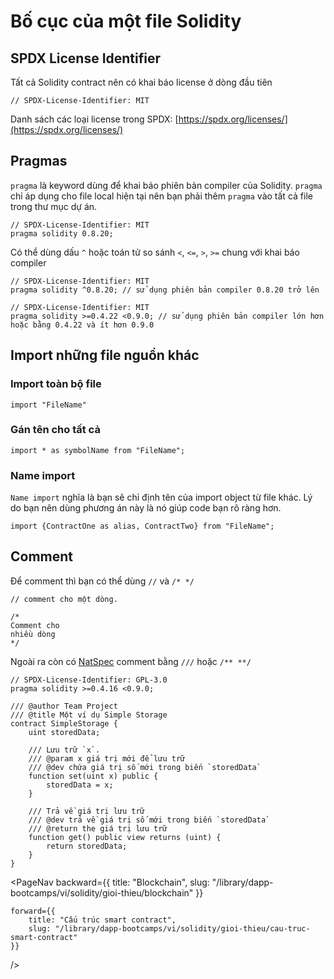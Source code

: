 
# Bố cục của một file Solidity

## SPDX License Identifier
Tất cả Solidity contract nên có khai báo license ở dòng đầu tiên

```solidity
// SPDX-License-Identifier: MIT
```
Danh sách các loại license trong SPDX: [https://spdx.org/licenses/](https://spdx.org/licenses/)

## Pragmas
`pragma` là keyword dùng để khai báo phiên bản compiler của Solidity. `pragma` chỉ áp dụng cho file local hiện tại nên bạn phải thêm `pragma` vào tất cả file trong thư mục dự án.

```solidity
// SPDX-License-Identifier: MIT
pragma solidity 0.8.20;
```

Có thể dùng dấu `^` hoặc toán tử so sánh `<`, `<=`, `>`, `>=` chung với khai báo compiler

```solidity
// SPDX-License-Identifier: MIT
pragma solidity ^0.8.20; // sử dụng phiên bản compiler 0.8.20 trở lên
```

```solidity
// SPDX-License-Identifier: MIT
pragma solidity >=0.4.22 <0.9.0; // sử dụng phiên bản compiler lớn hơn hoặc bằng 0.4.22 và ít hơn 0.9.0
```

## Import những file nguồn khác

### Import toàn bộ file

```solidity
import "FileName"
```
### Gán tên cho tất cả
```solidity
import * as symbolName from "FileName";
```

### Name import
`Name import` nghĩa là bạn sẽ chỉ định tên của import object từ file khác. Lý do bạn nên dùng phương án này là nó giúp code bạn rõ ràng hơn.

```solidity
import {ContractOne as alias, ContractTwo} from "FileName";
```


## Comment

Để comment thì bạn có thể dùng `//` và `/* */`
```solidity
// comment cho một dòng.

/*
Comment cho
nhiều dòng
*/
```

Ngoài ra còn có [NatSpec](https://docs.soliditylang.org/en/v0.8.24/natspec-format.html#natspec) comment bằng `///` hoặc `/** **/` 
```solidity
// SPDX-License-Identifier: GPL-3.0
pragma solidity >=0.4.16 <0.9.0;

/// @author Team Project 
/// @title Một ví dụ Simple Storage
contract SimpleStorage {
    uint storedData;

    /// Lưu trữ `x`.
    /// @param x giá trị mới để lưu trữ
    /// @dev chứa giá trị số mới trong biến `storedData`
    function set(uint x) public {
        storedData = x;
    }

    /// Trả về giá trị lưu trữ
    /// @dev trả về giá trị số mới trong biến `storedData`
    /// @return the giá trị lưu trữ
    function get() public view returns (uint) {
        return storedData;
    }
}
```

<PageNav 
    backward={{
        title: "Blockchain", 
        slug: "/library/dapp-bootcamps/vi/solidity/gioi-thieu/blockchain" 
    }}
    
    forward={{
        title: "Cấu trúc smart contract",
        slug: "/library/dapp-bootcamps/vi/solidity/gioi-thieu/cau-truc-smart-contract" 
    }}
/>